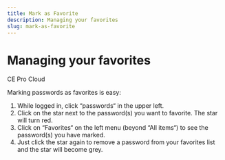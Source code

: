 ```yaml
---
title: Mark as Favorite
description: Managing your favorites
slug: mark-as-favorite
---
```



# Managing your favorites

<div style={{display: "flex", gap: "1rem"}}>
  <Chips link="https://www.passbolt.com/ce/docker" isUnderMainTitle={true}>CE</Chips>
  <Chips link="https://www.passbolt.com/pricing/pro" isUnderMainTitle={true}>Pro</Chips>
  <Chips link="https://www.passbolt.com/pricing/cloud" isUnderMainTitle={true}>Cloud</Chips>
</div>

Marking passwords as favorites is easy:

1.  While logged in, click “passwords“ in the upper left.
2.  Click on the star next to the password(s) you want to favorite. The star will turn red.
3.  Click on “Favorites“ on the left menu (beyond “All items“) to see the password(s) you have marked.
4.  Just click the star again to remove a password from your favorites list and the star will become grey.
